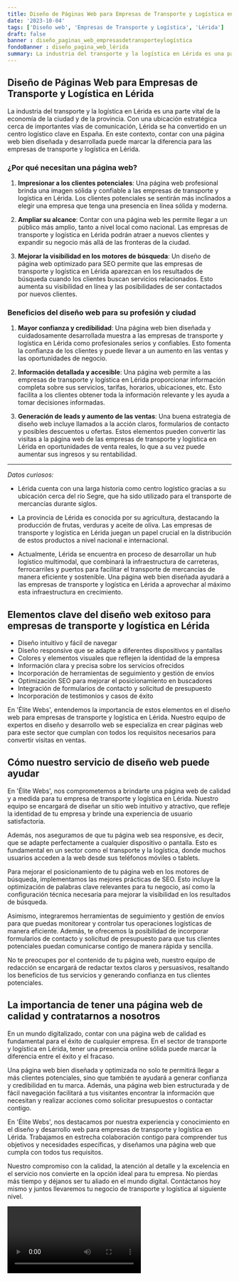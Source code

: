 ```yaml
---
title: Diseño de Páginas Web para Empresas de Transporte y Logística en Lérida
date: '2023-10-04'
tags: ['Diseño web', 'Empresas de Transporte y Logística', 'Lérida']
draft: false
banner : diseño_paginas_web_empresasdetransporteylogística
fondoBanner : diseño_pagina_web_lérida
summary: La industria del transporte y la logística en Lérida es una parte vital de la economía de la ciudad y de la provincia. Con una ubicación estratégica cerca de importantes vías de comunicación, Lérida se ha convertido en un centro logístico clave en España. En este contexto, contar con una página web bien diseñada y desarrollada puede marcar la diferencia para las empresas de transporte y logística en Lérida.
---
```


## Diseño de Páginas Web para Empresas de Transporte y Logística en Lérida

La industria del transporte y la logística en Lérida es una parte vital de la economía de la ciudad y de la provincia. Con una ubicación estratégica cerca de importantes vías de comunicación, Lérida se ha convertido en un centro logístico clave en España. En este contexto, contar con una página web bien diseñada y desarrollada puede marcar la diferencia para las empresas de transporte y logística en Lérida.

### ¿Por qué necesitan una página web?

1. **Impresionar a los clientes potenciales**: Una página web profesional brinda una imagen sólida y confiable a las empresas de transporte y logística en Lérida. Los clientes potenciales se sentirán más inclinados a elegir una empresa que tenga una presencia en línea sólida y moderna.

2. **Ampliar su alcance**: Contar con una página web les permite llegar a un público más amplio, tanto a nivel local como nacional. Las empresas de transporte y logística en Lérida podrán atraer a nuevos clientes y expandir su negocio más allá de las fronteras de la ciudad.

3. **Mejorar la visibilidad en los motores de búsqueda**: Un diseño de página web optimizado para SEO permite que las empresas de transporte y logística en Lérida aparezcan en los resultados de búsqueda cuando los clientes buscan servicios relacionados. Esto aumenta su visibilidad en línea y las posibilidades de ser contactados por nuevos clientes.

### Beneficios del diseño web para su profesión y ciudad

1. **Mayor confianza y credibilidad**: Una página web bien diseñada y cuidadosamente desarrollada muestra a las empresas de transporte y logística en Lérida como profesionales serios y confiables. Esto fomenta la confianza de los clientes y puede llevar a un aumento en las ventas y las oportunidades de negocio.

2. **Información detallada y accesible**: Una página web permite a las empresas de transporte y logística en Lérida proporcionar información completa sobre sus servicios, tarifas, horarios, ubicaciones, etc. Esto facilita a los clientes obtener toda la información relevante y les ayuda a tomar decisiones informadas.

3. **Generación de leads y aumento de las ventas**: Una buena estrategia de diseño web incluye llamados a la acción claros, formularios de contacto y posibles descuentos u ofertas. Estos elementos pueden convertir las visitas a la página web de las empresas de transporte y logística en Lérida en oportunidades de venta reales, lo que a su vez puede aumentar sus ingresos y su rentabilidad.

---

*Datos curiosos:*

- Lérida cuenta con una larga historia como centro logístico gracias a su ubicación cerca del río Segre, que ha sido utilizado para el transporte de mercancías durante siglos.

- La provincia de Lérida es conocida por su agricultura, destacando la producción de frutas, verduras y aceite de oliva. Las empresas de transporte y logística en Lérida juegan un papel crucial en la distribución de estos productos a nivel nacional e internacional.

- Actualmente, Lérida se encuentra en proceso de desarrollar un hub logístico multimodal, que combinará la infraestructura de carreteras, ferrocarriles y puertos para facilitar el transporte de mercancías de manera eficiente y sostenible. Una página web bien diseñada ayudará a las empresas de transporte y logística en Lérida a aprovechar al máximo esta infraestructura en crecimiento.

<GifSeo />

<Cta />

## Elementos clave del diseño web exitoso para empresas de transporte y logística en Lérida

- Diseño intuitivo y fácil de navegar 
- Diseño responsive que se adapte a diferentes dispositivos y pantallas 
- Colores y elementos visuales que reflejen la identidad de la empresa 
- Información clara y precisa sobre los servicios ofrecidos 
- Incorporación de herramientas de seguimiento y gestión de envíos 
- Optimización SEO para mejorar el posicionamiento en buscadores 
- Integración de formularios de contacto y solicitud de presupuesto 
- Incorporación de testimonios y casos de éxito 

En 'Élite Webs', entendemos la importancia de estos elementos en el diseño web para empresas de transporte y logística en Lérida. Nuestro equipo de expertos en diseño y desarrollo web se especializa en crear páginas web para este sector que cumplan con todos los requisitos necesarios para convertir visitas en ventas.

## Cómo nuestro servicio de diseño web puede ayudar

En 'Élite Webs', nos comprometemos a brindarte una página web de calidad y a medida para tu empresa de transporte y logística en Lérida. Nuestro equipo se encargará de diseñar un sitio web intuitivo y atractivo, que refleje la identidad de tu empresa y brinde una experiencia de usuario satisfactoria.

Además, nos aseguramos de que tu página web sea responsive, es decir, que se adapte perfectamente a cualquier dispositivo o pantalla. Esto es fundamental en un sector como el transporte y la logística, donde muchos usuarios acceden a la web desde sus teléfonos móviles o tablets.

Para mejorar el posicionamiento de tu página web en los motores de búsqueda, implementamos las mejores prácticas de SEO. Esto incluye la optimización de palabras clave relevantes para tu negocio, así como la configuración técnica necesaria para mejorar la visibilidad en los resultados de búsqueda.

Asimismo, integraremos herramientas de seguimiento y gestión de envíos para que puedas monitorear y controlar tus operaciones logísticas de manera eficiente. Además, te ofrecemos la posibilidad de incorporar formularios de contacto y solicitud de presupuesto para que tus clientes potenciales puedan comunicarse contigo de manera rápida y sencilla.

No te preocupes por el contenido de tu página web, nuestro equipo de redacción se encargará de redactar textos claros y persuasivos, resaltando los beneficios de tus servicios y generando confianza en tus clientes potenciales.

## La importancia de tener una página web de calidad y contratarnos a nosotros

En un mundo digitalizado, contar con una página web de calidad es fundamental para el éxito de cualquier empresa. En el sector de transporte y logística en Lérida, tener una presencia online sólida puede marcar la diferencia entre el éxito y el fracaso.

Una página web bien diseñada y optimizada no solo te permitirá llegar a más clientes potenciales, sino que también te ayudará a generar confianza y credibilidad en tu marca. Además, una página web bien estructurada y de fácil navegación facilitará a tus visitantes encontrar la información que necesitan y realizar acciones como solicitar presupuestos o contactar contigo.

En 'Élite Webs', nos destacamos por nuestra experiencia y conocimiento en el diseño y desarrollo web para empresas de transporte y logística en Lérida. Trabajamos en estrecha colaboración contigo para comprender tus objetivos y necesidades específicas, y diseñamos una página web que cumpla con todos tus requisitos.

Nuestro compromiso con la calidad, la atención al detalle y la excelencia en el servicio nos convierte en la opción ideal para tu empresa. No pierdas más tiempo y déjanos ser tu aliado en el mundo digital. Contáctanos hoy mismo y juntos llevaremos tu negocio de transporte y logística al siguiente nivel.

<Video />

<CtaBot job='Empresas de Transporte y Logística' city='Lérida'/>

<Gmaps query='Lérida+españa+maps' />